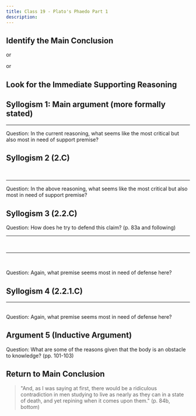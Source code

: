 ```yaml
---
title: Class 19 - Plato's Phaedo Part 1
description: 
---
```

<Slides>
<Slide>

## Identify the Main Conclusion

<HiddenBlock text="'Tell this to Evenus, Cebes, and bid him be of good cheer; say that I would have him come after me if he be a wise man, and not tarry (p. 81b, top)" starterText="See p. 81b, top"/>

or 

<HiddenBlock text="Then he, or any man who has the spirit of philosophy,
will be willing to die (p. 81b, mid)"/>

or

<HiddenBlock text="Philosophers are eager for death"/>

</Slide>
<Slide>

## Look for the Immediate Supporting Reasoning 

<HiddenBlock text="It would be weird, to prepare for something, and then run away from it when it arrives" starterText="Question: How is that definition used to lead to the main conclusion? (p. 82b)"/>

<HiddenBlock text="Philosophy is a preparation for death." starterText="Question: Is a definition of philosophy or the 'philosopher' given? (p. 82b)"/>

<HiddenBlock text="Therefore, the philosopher will be eager for it when it arrives"/>

</Slide>

<Slide>

## Syllogism 1: Main argument (more formally stated)

<HiddenBlock text="1: People who prepare for death are eager for death"/>

<HiddenBlock text="2: Philosophers are people who prepare for death"/>

<HiddenBlock text="C: Philosophers are eager for death"/>

<hr/>


Question: In the current reasoning, what seems like the most critical but also most in need of support premise?

<strong><HiddenBlock text="2: Philosophers are people who prepare for death"/></strong>
</Slide>

<Slide>

## Syllogism 2 (2.C)

<HiddenBlock text="2.1: The separation of the body and the soul is death" starterText="Question: What does he say death is? Does this give us an important premise? (See p. 82b, bttm)"/>

<HiddenBlock text="2.2: The philosopher is preparing to separate body and soul" starterText="Question: If the Philosopher is preparing for death and we have a new definition of death, what can we say the philosopher is preparing for?"/>

<strong><HiddenBlock visibleState={true} text="2.C: Philosophers are people who prepare for death"/></strong>
<br/>

<hr/>

Question: In the above reasoning, what seems like the most critical but also most in need of support premise? 

<strong><HiddenBlock text="2.2: The philosopher is preparing to separate body and soul"/></strong>

</Slide>

<Slide>

## Syllogism 3 (2.2.C)

Question: How does he try to defend this claim? (p. 83a and following)
<br/>
<hr/>

<HiddenBlock text="2.2.1: The person interested in knowledge will try to separate themselves from the body (p. 83a)" starterText="Question: Given this interest, how does Socrates think the person interested in knowledge will relate to the body?"/>

<HiddenBlock text="2.2.2: Philosopher is interested in knowledge (defn, assumed)" starterText="Question: In what kind of thing is it implicitly assumed that the Philosopher is interested?"/>

<strong><HiddenBlock visibleState={true} text="2.2.C The philosopher is preparing to separate body and soul"/></strong>

<br/>
<hr/>
<br/>

Question: Again, what premise seems most in need of defense here?

<strong><HiddenBlock text="2.2.1: The person interested in knowledge will try to separate themselves from the body (p. 83a)"/></strong>


</Slide>
<Slide>

## Syllogism 4 (2.2.1.C)

<HiddenBlock text="2.2.1.1: People who avoid obstacles to knowledge are people who [avoid the body] or try to separate the body from the soul" starterText="Question: Why does he think the person interested in knowledge will avoid the body?"/>
<HiddenBlock text="2.2.1.2: The person interested in knowledge will avoid obstacles to knowledge (assumed)" starterText="Given this conclusion, there seems to be a straightforward (but necessary) assumption about people who are interested in knowledge."/>
<strong><HiddenBlock visibleState={true} text="2.2.1.C That the person interested in knowledge will try to separate themselves from the body"/></strong>

<hr/>
<br/>
Question: Again, what premise seems most in need of defense here?

<strong><HiddenBlock text="2.2.1.1: People who avoid obstacles to knowledge are people who [avoid the body] or try to separate the body from the soul"/></strong>

</Slide>

<Slide>

## Argument 5 (Inductive Argument)

Question: What are some of the reasons given that the body is an obstacle to knowledge? (pp. 101-103)

<HiddenBlock text="1) Body offering distracting pleasures" starterText="1) see p. 82a, top"/>
<HiddenBlock text="2) Bodily senses confuse and deceive" starterText="2) see p. 82a, bttm"/>
<HiddenBlock text="3) Bodily senses cannot reach the real" starterText="3) more extreme version of 2; see 82b"/>
<HiddenBlock text="4) Bodily needs take away time from the leisure activity of rational inquiry" starterText="4) see 84a"/>
<strong><HiddenBlock visibleState={true} text="2.2.1.1.C: People who avoid obstacles to knowledge are people who [avoid the body] or try to separate the body from the soul"/></strong>

</Slide>

<Slide>

## Return to Main Conclusion 

> "And, as I was saying at first, there would be a ridiculous contradiction in men studying to live as nearly as they can in a state of death, and yet repining when it comes upon them." (p. 84b, bottom)

</Slide>
</Slides>